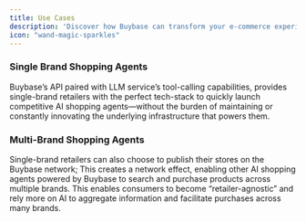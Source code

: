 ```yaml
---
title: Use Cases
description: 'Discover how Buybase can transform your e-commerce experience with secure, AI-powered shopping capabilities.'
icon: "wand-magic-sparkles"
---
```



### Single Brand Shopping Agents
Buybase’s API paired with LLM service’s tool-calling capabilities, provides single-brand retailers with the perfect tech-stack to quickly launch competitive AI shopping agents—without the burden of maintaining or constantly innovating the underlying infrastructure that powers them.

### Multi-Brand Shopping Agents
Single-brand retailers can also choose to publish their stores on the Buybase network; This creates a network effect, enabling other AI shopping agents powered by Buybase to search and purchase products across multiple brands. This enables consumers to become “retailer-agnostic” and rely more on AI to aggregate information and facilitate purchases across many brands.